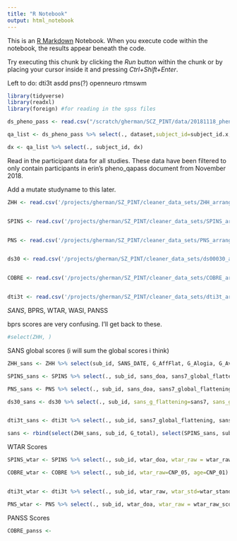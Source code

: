 ```yaml
---
title: "R Notebook"
output: html_notebook
---
```


This is an [R Markdown](http://rmarkdown.rstudio.com) Notebook. When you execute code within the notebook, the results appear beneath the code. 

Try executing this chunk by clicking the *Run* button within the chunk or by placing your cursor inside it and pressing *Ctrl+Shift+Enter*. 

Left to do: dti3t asdd pns(?) openneuro rtmswm 


```r
library(tidyverse)
library(readxl)
library(foreign) #for reading in the spss files
```


```r
ds_pheno_pass <- read.csv("/scratch/gherman/SCZ_PINT/data/20181118_pheno_qapass.csv", stringsAsFactors = FALSE) %>% filter(., studyname=="ds000030_R1.0.5")%>% mutate_all(trimws) %>% mutate_all(na_if,"NA") %>% mutate_all(na_if, "") %>% mutate_all(na_if, " ") 

qa_list <- ds_pheno_pass %>% select(., dataset,subject_id=subject_id.x, sex = Sex, dx = DX, Age)

dx <- qa_list %>% select(., subject_id, dx)
```

Read in the participant data for all studies. These data have been filtered to only contain participants in erin's pheno_qapass document from November 2018. 

Add a mutate studyname to this later.

```r
ZHH <- read.csv('/projects/gherman/SZ_PINT/cleaner_data_sets/ZHH_arranged2.csv', stringsAsFactors = FALSE)%>% mutate_all(na_if,"NA") %>% mutate_all(na_if, "") %>% mutate_all(na_if, " ") %>% mutate(.,sub_id=paste(GRID, SessNo, sep="_"))


SPINS <- read.csv('/projects/gherman/SZ_PINT/cleaner_data_sets/SPINS_arranged2.csv', stringsAsFactors = FALSE)%>% mutate_all(na_if,"NA") %>% mutate_all(na_if, "") %>% mutate_all(na_if, " ")  %>% mutate(.,sub_id=record_id)


PNS <- read.csv('/projects/gherman/SZ_PINT/cleaner_data_sets/PNS_arranged2.csv', stringsAsFactors = FALSE)%>% mutate_all(na_if,"NA") %>% mutate_all(na_if, "") %>% mutate_all(na_if, " ") %>% mutate(.,sub_id=record_id)


ds30 <- read.csv('/projects/gherman/SZ_PINT/cleaner_data_sets/ds00030_arranged2.csv', stringsAsFactors = FALSE)%>% mutate_all(na_if,"NA") %>% mutate_all(na_if, "") %>% mutate_all(na_if, " ") %>% mutate(.,sub_id=participant_id)


COBRE <- read.csv('/projects/gherman/SZ_PINT/cleaner_data_sets/COBRE_arranged2.csv', stringsAsFactors = FALSE)%>% mutate_all(na_if,"NA") %>% mutate_all(na_if, "") %>% mutate_all(na_if, " ") %>% mutate(.,sub_id=subjectid)


dti3t <- read.csv('/projects/gherman/SZ_PINT/cleaner_data_sets/dti3t_arranged2.csv', stringsAsFactors = FALSE)%>% mutate_all(na_if,"NA") %>% mutate_all(na_if, "") %>% mutate_all(na_if, " ") %>% mutate(.,sub_id=dti_id)

```

*SANS*, BPRS, WTAR, WASI, PANSS



bprs scores are very confusing. I'll get back to these. 

```r

#select(ZHH, )

```

SANS global scores (i will sum the global scores i think)

```r
ZHH_sans <- ZHH %>% select(sub_id, SANS_DATE, G_AffFlat, G_Alogia, G_Avolition, G_AsocAnh) %>% mutate(., G_total = select(., G_AffFlat, G_Alogia, G_Avolition, G_AsocAnh) %>% apply(1, sum))

SPINS_sans <- SPINS %>% select(., sub_id, sans_doa, sans7_global_flattening, sans12_global_alogia,sans17_global_avolition,sans22_global_asocial_anhedonia) %>% mutate(., G_total =select(.,sans7_global_flattening, sans12_global_alogia,sans17_global_avolition,sans22_global_asocial_anhedonia)%>% apply(1, sum))

PNS_sans <- PNS %>% select(., sub_id, sans_doa, sans7_global_flattening, sans12_global_alogia,sans17_global_avolition,sans22_global_asocial_anhedonia) %>% mutate(., G_total = select(.,sans7_global_flattening, sans12_global_alogia,sans17_global_avolition,sans22_global_asocial_anhedonia)%>% apply(1, sum))

ds30_sans <- ds30 %>% select(., sub_id, sans_g_flattening=sans7, sans_g_alogia=sans11, sans_g_avolition=sans16, sans_g_anhedonia = sans21) %>% mutate(., G_total = select(.,sans_g_flattening, sans_g_alogia, sans_g_avolition, sans_g_anhedonia)%>% apply(1, sum))


dti3t_sans <- dti3t %>% select(., sub_id, sans7_global_flattening, sans12_global_alogia, sans17_global_avolition, sans22_global_asocial_anhedonia) %>% mutate(., G_total = select(.,sans7_global_flattening, sans12_global_alogia,sans17_global_avolition,sans22_global_asocial_anhedonia)%>% apply(1, sum))
```


```r
sans <- rbind(select(ZHH_sans, sub_id, G_total), select(SPINS_sans, sub_id, G_total), select(PNS_sans, sub_id, G_total), select(ds30_sans, sub_id, G_total), select(dti3t_sans, sub_id, G_total))

```


WTAR Scores

```r
SPINS_wtar <- SPINS %>% select(., sub_id, wtar_doa, wtar_raw = wtar_raw_score, wtar_std =  wtar_std_score,wtar_english_first)

COBRE_wtar <- COBRE %>% select(., sub_id, wtar_raw=CNP_05, age=CNP_01) #need to standardize these scores (and maybe compare to predicted scores as in here ->> https://link.springer.com/referenceworkentry/10.1007%2F978-0-387-79948-3_1500) (wtar_standard cnp_06 is all blank :( ))


dti3t_wtar <- dti3t %>% select(., sub_id, wtar_raw, wtar_std=wtar_standard) 

PNS_wtar <- PNS %>% select(., sub_id, wtar_doa, wtar_raw = wtar_raw_score, wtar_std =  wtar_std_score_calc )

```


PANSS Scores

```r
COBRE_panss <- 
```


